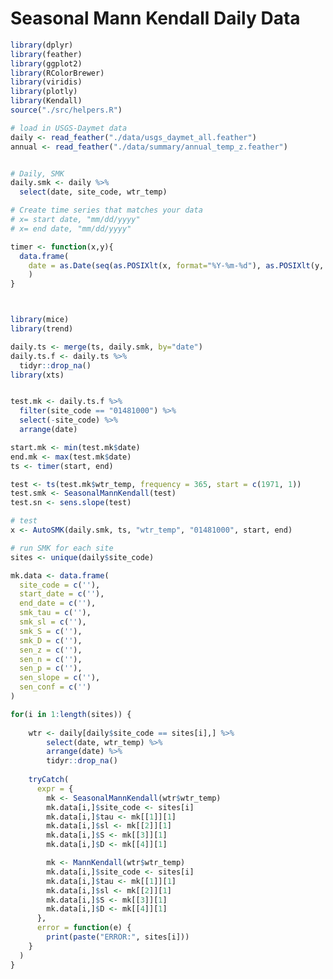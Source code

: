 # Seasonal Mann Kendall Daily Data
```r
library(dplyr)
library(feather)
library(ggplot2)
library(RColorBrewer)
library(viridis)
library(plotly)
library(Kendall)
source("./src/helpers.R")

# load in USGS-Daymet data
daily <- read_feather("./data/usgs_daymet_all.feather")
annual <- read_feather("./data/summary/annual_temp_z.feather")


# Daily, SMK
daily.smk <- daily %>%
  select(date, site_code, wtr_temp)

# Create time series that matches your data
# x= start date, "mm/dd/yyyy"
# x= end date, "mm/dd/yyyy"

timer <- function(x,y){
  data.frame(
    date = as.Date(seq(as.POSIXlt(x, format="%Y-%m-%d"), as.POSIXlt(y, format="%Y-%m-%d"), by = 'day'))
    )
}



library(mice)
library(trend)

daily.ts <- merge(ts, daily.smk, by="date")
daily.ts.f <- daily.ts %>%
  tidyr::drop_na()
library(xts)


test.mk <- daily.ts.f %>%
  filter(site_code == "01481000") %>%
  select(-site_code) %>%
  arrange(date)

start.mk <- min(test.mk$date)
end.mk <- max(test.mk$date)
ts <- timer(start, end)

test <- ts(test.mk$wtr_temp, frequency = 365, start = c(1971, 1))
test.smk <- SeasonalMannKendall(test)
test.sn <- sens.slope(test)

# test
x <- AutoSMK(daily.smk, ts, "wtr_temp", "01481000", start, end)

# run SMK for each site
sites <- unique(daily$site_code)

mk.data <- data.frame(
  site_code = c(''),
  start_date = c(''),
  end_date = c(''),
  smk_tau = c(''),
  smk_sl = c(''),
  smk_S = c(''),
  smk_D = c(''),
  sen_z = c(''),
  sen_n = c(''),
  sen_p = c(''),
  sen_slope = c(''),
  sen_conf = c('') 
)

for(i in 1:length(sites)) {
  
    wtr <- daily[daily$site_code == sites[i],] %>%
        select(date, wtr_temp) %>%
        arrange(date) %>%
        tidyr::drop_na()
  
    tryCatch(
      expr = {
        mk <- SeasonalMannKendall(wtr$wtr_temp)
        mk.data[i,]$site_code <- sites[i]
        mk.data[i,]$tau <- mk[[1]][1]
        mk.data[i,]$sl <- mk[[2]][1]
        mk.data[i,]$S <- mk[[3]][1]
        mk.data[i,]$D <- mk[[4]][1]

        mk <- MannKendall(wtr$wtr_temp)
        mk.data[i,]$site_code <- sites[i]
        mk.data[i,]$tau <- mk[[1]][1]
        mk.data[i,]$sl <- mk[[2]][1]
        mk.data[i,]$S <- mk[[3]][1]
        mk.data[i,]$D <- mk[[4]][1]
      },
      error = function(e) {
        print(paste("ERROR:", sites[i]))
    }
  ) 
}

```
